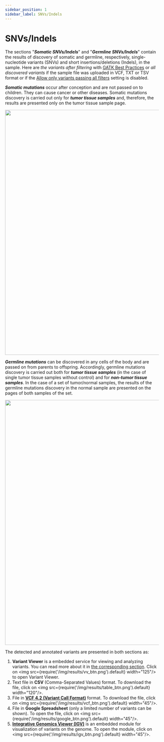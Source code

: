 ```yaml
---
sidebar_position: 1
sidebar_label: SNVs/Indels
---
```


# SNVs/Indels

The sections "***Somatic SNVs/Indels***" and "***Germline SNVs/Indels***" contain the results of discovery of
somatic and germline, respectively, single-nucleotide variants (SNVs) and short insertions/deletions (Indels),
in the sample. Here are *the variants after filtering*
with [GATK Best Practices](https://gatk.broadinstitute.org/hc/en-us/sections/360007226651-Best-Practices-Workflows)
or *all discovered variants* if the sample file was uploaded in VCF, TXT or TSV format or if the
[Allow only variants passing all filters](/settings/settings/variant-discovery-settings#allow-filtered-variants)
setting is disabled.

***Somatic mutations*** occur after conception and are not passed on to children. They can cause cancer or other
diseases. Somatic mutations discovery is carried out only for ***tumor tissue samples*** and, therefore, the results
are presented only on the tumor tissue sample page.

<p align="center">
<img src={require('/img/results/somatic_snvs.png').default} width="800"/>
</p>

***Germline mutations*** can be discovered in any cells of the body and are passed on from parents to offspring.
Accordingly, germline mutations discovery is carried out both for ***tumor tissue samples*** (in the case of single
tumor tissue samples without control) and for ***non-tumor tissue samples***.
In the case of a set of tumor/normal samples, the results of the germline mutations discovery
in the normal sample are presented on the pages of both samples of the set.

<p align="center">
<img src={require('/img/results/germline_snvs.png').default} width="800"/>
</p>

The detected and annotated variants are presented in both sections as:

1. **Variant Viewer** is a embedded service for viewing and analyzing variants.
You can read more about it in [the corresponding section](/results/main/snvs-indels/variant-viewer).
Click on <img src={require('/img/results/vv_btn.png').default} width="125"/> to open Variant Viewer.
2. Text file in **CSV** (Comma-Separated Values) format. To download the file,
click on <img src={require('/img/results/table_btn.png').default} width="120"/>.
3. File in **[VCF 4.2 (Variant Call Format)](http://samtools.github.io/hts-specs/VCFv4.2.pdf)** format.
To download the file, click on <img src={require('/img/results/vcf_btn.png').default} width="45"/>.
4. File in **Google Spreadsheet** (only a limited number of variants can be shown). To open the file,
click on <img src={require('/img/results/google_btn.png').default} width="45"/>.
5. **[Integrative Genomics Viewer (IGV)](https://software.broadinstitute.org/software/igv/)** is an embedded
module for visualization of variants on the genome. To open the module,
click on <img src={require('/img/results/igv_btn.png').default} width="45"/>.
